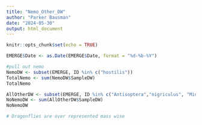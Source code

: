 ```yaml
---
title: "Nemo_Other_DW"
author: "Parker Bausman"
date: "2024-05-30"
output: html_document
---
```


```r
knitr::opts_chunk$set(echo = TRUE)
```

```r
EMERGE$Date <- as.Date(EMERGE$Date, format = "%d-%b-%Y")
```

```r
#pull out nemo
NemoDW <- subset(EMERGE, ID %in% c("hostilis"))
TotalNemo <- sum(NemoDW$SampleDW)
TotalNemo
```
```r
AllOtherDW <- subset(EMERGE, ID %in% c("Antisoptera","nigriculus", "Midges","Ceratopogonidae","Diptera", "Mosquito", "Zygoptera"))
NoNemoDW <- sum(AllOtherDW$SampleDW)
NoNemoDW

# Dragonflies are over represented mass wise 
```




